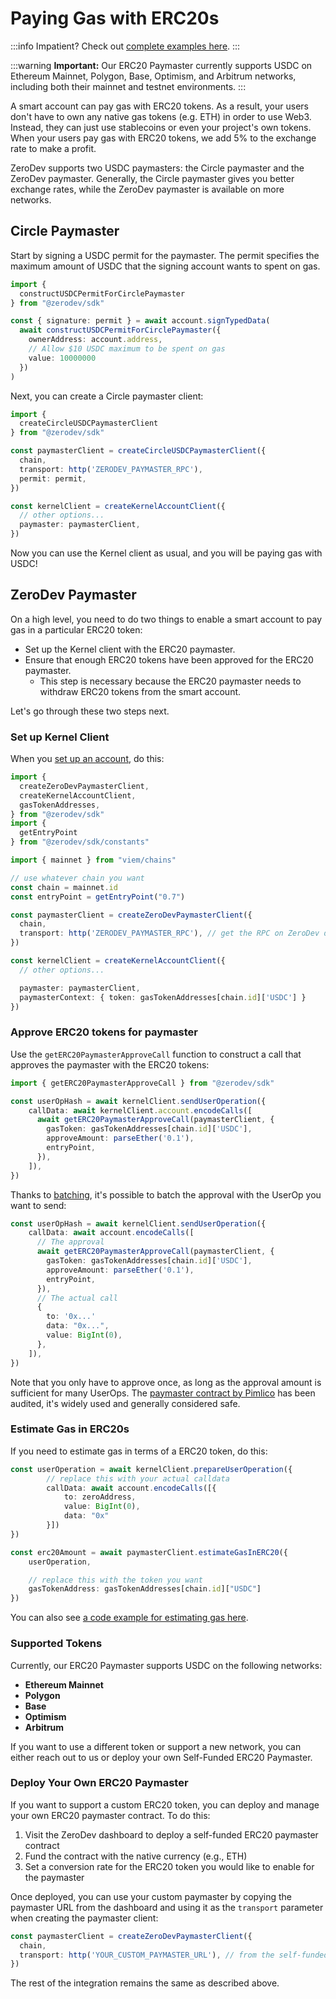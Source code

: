 # Paying Gas with ERC20s

:::info
Impatient?  Check out [complete examples here](https://github.com/zerodevapp/zerodev-examples/tree/main/pay-gas-with-erc20).
:::

:::warning
**Important:** Our ERC20 Paymaster currently supports USDC on Ethereum Mainnet, Polygon, Base, Optimism, and Arbitrum networks, including both their mainnet and testnet environments.
:::

A smart account can pay gas with ERC20 tokens.  As a result, your users don't have to own any native gas tokens (e.g. ETH) in order to use Web3.  Instead, they can just use stablecoins or even your project's own tokens.  When your users pay gas with ERC20 tokens, we add 5% to the exchange rate to make a profit.

ZeroDev supports two USDC paymasters: the Circle paymaster and the ZeroDev paymaster.  Generally, the Circle paymaster gives you better exchange rates, while the ZeroDev paymaster is available on more networks.

## Circle Paymaster

Start by signing a USDC permit for the paymaster.  The permit specifies the maximum amount of USDC that the signing account wants to spent on gas.

```ts
import {
  constructUSDCPermitForCirclePaymaster
} from "@zerodev/sdk"

const { signature: permit } = await account.signTypedData(
  await constructUSDCPermitForCirclePaymaster({
    ownerAddress: account.address,
    // Allow $10 USDC maximum to be spent on gas
    value: 10000000
  })
)
```

Next, you can create a Circle paymaster client:

```ts
import {
  createCircleUSDCPaymasterClient
} from "@zerodev/sdk"

const paymasterClient = createCircleUSDCPaymasterClient({
  chain,
  transport: http('ZERODEV_PAYMASTER_RPC'),
  permit: permit,
})

const kernelClient = createKernelAccountClient({
  // other options...
  paymaster: paymasterClient,
})
```

Now you can use the Kernel client as usual, and you will be paying gas with USDC!

## ZeroDev Paymaster

On a high level, you need to do two things to enable a smart account to pay gas in a particular ERC20 token:

- Set up the Kernel client with the ERC20 paymaster.
- Ensure that enough ERC20 tokens have been approved for the ERC20 paymaster.
  - This step is necessary because the ERC20 paymaster needs to withdraw ERC20 tokens from the smart account.

Let's go through these two steps next.

### Set up Kernel Client

When you [set up an account](/sdk/core-api/create-account#create-an-account-client), do this:

```typescript
import {
  createZeroDevPaymasterClient,
  createKernelAccountClient,
  gasTokenAddresses,
} from "@zerodev/sdk"
import {
  getEntryPoint
} from "@zerodev/sdk/constants"

import { mainnet } from "viem/chains"

// use whatever chain you want
const chain = mainnet.id
const entryPoint = getEntryPoint("0.7")

const paymasterClient = createZeroDevPaymasterClient({
  chain,
  transport: http('ZERODEV_PAYMASTER_RPC'), // get the RPC on ZeroDev dashboard
})

const kernelClient = createKernelAccountClient({
  // other options...

  paymaster: paymasterClient,
  paymasterContext: { token: gasTokenAddresses[chain.id]['USDC'] }
})
```

### Approve ERC20 tokens for paymaster

Use the `getERC20PaymasterApproveCall` function to construct a call that approves the paymaster with the ERC20 tokens:

```typescript
import { getERC20PaymasterApproveCall } from "@zerodev/sdk"

const userOpHash = await kernelClient.sendUserOperation({
    callData: await kernelClient.account.encodeCalls([
      await getERC20PaymasterApproveCall(paymasterClient, {
        gasToken: gasTokenAddresses[chain.id]['USDC'],
        approveAmount: parseEther('0.1'),
        entryPoint,
      }),
    ]),
})
```

Thanks to [batching](/sdk/core-api/batch-transactions), it's possible to batch the approval with the UserOp you want to send:

```typescript
const userOpHash = await kernelClient.sendUserOperation({
    callData: await account.encodeCalls([
      // The approval
      await getERC20PaymasterApproveCall(paymasterClient, {
        gasToken: gasTokenAddresses[chain.id]['USDC'],
        approveAmount: parseEther('0.1'),
        entryPoint,
      }),
      // The actual call
      {
        to: '0x...'
        data: "0x...",
        value: BigInt(0),
      },
    ]),
})
```

Note that you only have to approve once, as long as the approval amount is sufficient for many UserOps.  The [paymaster contract by Pimlico](https://github.com/pimlicolabs/erc20-paymaster/blob/main/src/ERC20PaymasterV07.sol) has been audited, it's widely used and generally considered safe.

### Estimate Gas in ERC20s

If you need to estimate gas in terms of a ERC20 token, do this:

```ts
const userOperation = await kernelClient.prepareUserOperation({
        // replace this with your actual calldata
        callData: await account.encodeCalls([{
            to: zeroAddress,
            value: BigInt(0),
            data: "0x"
        }])
})

const erc20Amount = await paymasterClient.estimateGasInERC20({
    userOperation,

    // replace this with the token you want
    gasTokenAddress: gasTokenAddresses[chain.id]["USDC"]
})
```

You can also see [a code example for estimating gas here](https://github.com/zerodevapp/zerodev-examples/blob/main/pay-gas-with-erc20/estimate-gas.ts).

### Supported Tokens

Currently, our ERC20 Paymaster supports USDC on the following networks:

- **Ethereum Mainnet**
- **Polygon**
- **Base**
- **Optimism**
- **Arbitrum**

If you want to use a different token or support a new network, you can either reach out to us or deploy your own Self-Funded ERC20 Paymaster.

### Deploy Your Own ERC20 Paymaster

If you want to support a custom ERC20 token, you can deploy and manage your own ERC20 paymaster contract. To do this:

1. Visit the ZeroDev dashboard to deploy a self-funded ERC20 paymaster contract
2. Fund the contract with the native currency (e.g., ETH)
3. Set a conversion rate for the ERC20 token you would like to enable for the paymaster

Once deployed, you can use your custom paymaster by copying the paymaster URL from the dashboard and using it as the `transport` parameter when creating the paymaster client:

```typescript
const paymasterClient = createZeroDevPaymasterClient({
  chain,
  transport: http('YOUR_CUSTOM_PAYMASTER_URL'), // from the self-funded paymaster page on the dashboard
})
```

The rest of the integration remains the same as described above.
